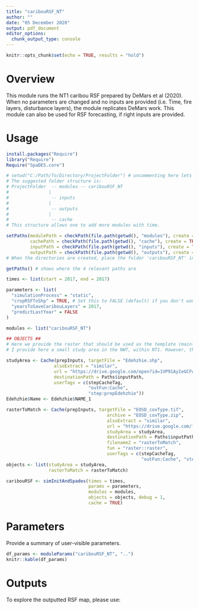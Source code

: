 ```yaml
---
title: "caribouRSF_NT"
author: ""
date: "05 December 2020"
output: pdf_document
editor_options:
  chunk_output_type: console
---
```


```r
knitr::opts_chunk$set(echo = TRUE, results = "hold")
```

# Overview

This module runs the NT1 caribou RSF prepared by DeMars et al (2020). When no parameters are changed and no inputs are provided (i.e. Time, fire layers, disturbance layers), the module replicates DeMars work. This module can also be used for RSF forecasting, if right inputs are provided. 

# Usage

```r

install.packages("Require")
library("Require")
Require("SpaDES.core")

# setwd("C:/Path/To/Directory/ProjectFolder") # uncommenting here lets you set a specific path
# The suggested folder structure is:
# ProjectFolder  -- modules -- caribouRSF_NT 
#               |
#                -- inputs
#               |
#                -- outputs
#               |
#                -- cache
# This structure allows one to add more modules with time.

setPaths(modulePath = checkPath(file.path(getwd(), "modules"), create = TRUE), 
         cachePath = checkPath(file.path(getwd(), "cache"), create = TRUE), 
         inputPath = checkPath(file.path(getwd(), "inputs"), create = TRUE), 
         outputPath = checkPath(file.path(getwd(), "outputs"), create = TRUE))
# When the directories are created, place the folder 'caribouRSF_NT' in the folder 'modules'

getPaths() # shows where the 4 relevant paths are

times <- list(start = 2017, end = 2017)

parameters <- list(
  "simulationProcess" = "static",
  "cropRSFToShp" = TRUE, # Set this to FALSE (default) if you don't want the projection to be cropped
  "yearsToSaveCaribouLayers" = 2017,
  "predictLastYear" = FALSE
)

modules <- list("caribouRSF_NT")

## OBJECTS ##
# Here we provide the raster that should be used as the template (mainly for resolution and projection), names `rasterToMatch`, as well as the study area (`studyArea`) that we want to crop our results to. As a test,
# I provide here a small study area in the NWT, within NT1. However, the code for the NT1 study area is   

studyArea <- Cache(prepInputs, targetFile = "Edehzhie.shp",
                  alsoExtract = "similar",
                  url = "https://drive.google.com/open?id=1VP91AyIeGCFwJS9oPSEno4_SbtJQJMh7",
                  destinationPath = Paths$inputPath,
                  userTags = c(stepCacheTag, 
                               "outFun:Cache",
                               "step:prepEdehzhie"))
Edehzhie$Name <- Edehzhie$NAME_1

rasterToMatch <- Cache(prepInputs, targetFile = "EOSD_covType.tif",
                                      archive = "EOSD_covType.zip",
                                      alsoExtract = "similar",
                                      url = "https://drive.google.com/file/d/19Sk6F_UaAt__4fvNjPZYb3lxJtVhblCD/view?usp=sharing",
                                      studyArea = studyArea,
                                      destinationPath = Paths$inputPath,
                                      filename2 = "rasterToMatch",
                                      fun = "raster::raster",
                                      userTags = c(stepCacheTag,
                                                   "outFun:Cache", "step:prepRTM"))
objects <- list(studyArea = studyArea,
                rasterToMatch = rasterToMatch)

caribouRSF <- simInitAndSpades(times = times,
                               params = parameters,
                               modules = modules,
                               objects = objects, debug = 1, 
                               cache = TRUE)

```

# Parameters

Provide a summary of user-visible parameters.

```r
df_params <- moduleParams("caribouRSF_NT", "..")
knitr::kable(df_params)
```

# Outputs  

To explore the outputted RSF map, please use:

```r

```

